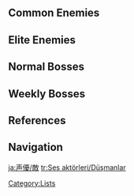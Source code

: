 {{CustomTabs
|tab1 = Playable Characters
|tab2 = NPCs
|tab3 = Enemies
}}
{{Main|Enemy}}

==Common Enemies==
{{Main|Common Enemy}}
{{Voice Actors by Category Table
|Common Enemies
|type=Enemy
}}

==Elite Enemies==
{{Main|Elite Enemy}}
{{Voice Actors by Category Table
|Elite Enemies
|type=Enemy
}}

==Normal Bosses==
{{Main|Normal Boss}}
{{Voice Actors by Category Table
|Normal Bosses
|type=Enemy
}}

==Weekly Bosses==
{{Main|Weekly Boss}}
{{Voice Actors by Category Table
|Enemies of Note
|type=Enemy
}}

==References==
{{Reflist|auto|colwidth=300px}}

==Navigation==
{{Genshin Navbox}}
[[Category:Lists]]

[[ja:声優/敵]]
[[tr:Ses aktörleri/Düşmanlar]]